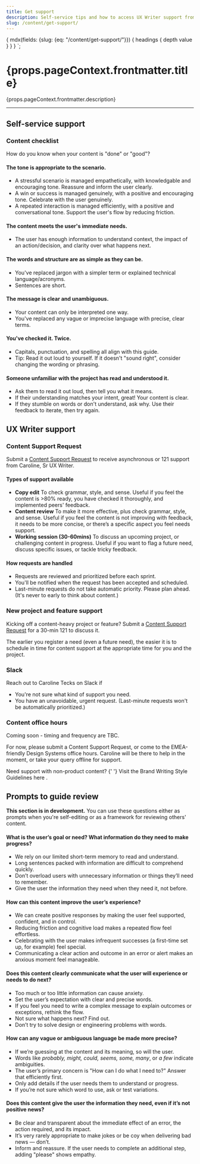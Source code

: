 ```yaml
---
title: Get support
description: Self-service tips and how to access UX Writer support from Caroline (London, GMT).
slug: /content/get-support/
---
```



  {
    mdx(fields: {slug: {eq: "/content/get-support/"}}) {
      headings {
        depth
        value
      }
    }
  }
`;

<content>

<h1>{props.pageContext.frontmatter.title}</h1>

<p>{props.pageContext.frontmatter.description}</p>

</content>

---

<contentwrapper>

<TableOfContents headings={props.data.mdx.headings} />

<content>

## Self-service support

### Content checklist

How do you know when your content is "done" or "good"?

#### The tone is appropriate to the scenario.

- A stressful scenario is managed empathetically, with knowledgable and encouraging tone. Reassure and inform the user clearly.
- A win or success is managed genuinely, with a positive and encouraging tone. Celebrate with the user genuinely.
- A repeated interaction is managed efficiently, with a positive and conversational tone. Support the user's flow by reducing friction.

#### The content meets the user's immediate needs.

- The user has enough information to understand context, the impact of an action/decision, and clarity over what happens next.

#### The words and structure are as simple as they can be.

- You've replaced jargon with a simpler term or explained technical language/acronyms.
- Sentences are short.

#### The message is clear and unambiguous.

- Your content can only be interpreted one way.
- You've replaced any vague or imprecise language with precise, clear terms.

#### You've checked it. Twice.

- Capitals, punctuation, and spelling all align with this guide.
- Tip: Read it out loud to yourself. If it doesn't "sound right", consider changing the wording or phrasing.

#### Someone unfamiliar with the project has read and understood it.

- Ask them to read it out loud, then tell you what it means.
- If their understanding matches your intent, great! Your content is clear.
- If they stumble on words or don't understand, ask why. Use their feedback to iterate, then try again.

## UX Writer support

### Content Support Request

Submit a [Content Support Request](http://tiny.cc/csrf2020) to receive asynchronous or 121 support from Caroline, Sr UX Writer.

#### Types of support available

- **Copy edit** To check grammar, style, and sense. Useful if you feel the content is >80% ready, you have checked it thoroughly, and implemented peers' feedback.
- **Content review** To make it more effective, plus check grammar, style, and sense. Useful if you feel the content is not improving with feedback, it needs to be more concise, or there’s a specific aspect you feel needs support.
- **Working session (30-60mins)** To discuss an upcoming project, or challenging content in progress. Useful if you want to flag a future need, discuss specific issues, or tackle tricky feedback.

#### How requests are handled

- Requests are reviewed and prioritized before each sprint.
- You'll be notified when the request has been accepted and scheduled.
- Last-minute requests do not take automatic priority. Please plan ahead. (It's never to early to think about content.)

### New project and feature support

Kicking off a content-heavy project or feature? Submit a [Content Support Request](http://tiny.cc/csrf2020) for a 30-min 121 to discuss it.

The earlier you register a need (even a future need), the easier it is to schedule in time for content support at the appropriate time for you and the project.

### Slack

Reach out to Caroline Tecks on Slack if

- You're not sure what kind of support you need.
- You have an unavoidable, urgent request. (Last-minute requests won't be automatically prioritized.)

### Content office hours

Coming soon - timing and frequency are TBC.

For now, please submit a Content Support Request, or come to the EMEA-friendly Design Systems office hours.
Caroline will be there to help in the moment, or take your query offline for support.

<Callout>
  <CalloutTitle as="h4">Need support with non-product content?</CalloutTitle>
  <CalloutText>
    {' '}
    Visit the <Anchor href="https://www.twilio.com/brand/guidelines/writing-style">
      Brand Writing Style Guidelines here
    </Anchor>.
  </CalloutText>
</Callout>

## Prompts to guide review

**This section is in development.** You can use these questions either as prompts when you're self-editing or as a framework for reviewing others' content.

#### What is the user’s goal or need? What information do they need to make progress?

- We rely on our limited short-term memory to read and understand.
- Long sentences packed with information are difficult to comprehend quickly.
- Don’t overload users with unnecessary information or things they’ll need to remember.
- Give the user the information they need when they need it, not before.

#### How can this content improve the user’s experience?

- We can create positive responses by making the user feel supported, confident, and in control.
- Reducing friction and cognitive load makes a repeated flow feel effortless.
- Celebrating with the user makes infrequent successes (a first-time set up, for example) feel special.
- Communicating a clear action and outcome in an error or alert makes an anxious moment feel manageable.

#### Does this content clearly communicate what the user will experience or needs to do next?

- Too much or too little information can cause anxiety.
- Set the user’s expectation with clear and precise words.
- If you feel you need to write a complex message to explain outcomes or exceptions, rethink the flow.
- Not sure what happens next? Find out.
- Don’t try to solve design or engineering problems with words.

#### How can any vague or ambiguous language be made more precise?

- If we’re guessing at the content and its meaning, so will the user.
- Words like _probably, might, could, seems, some, many_, or _a few_ indicate ambiguities.
- The user’s primary concern is "How can I do what I need to?" Answer that efficiently first.
- Only add details if the user needs them to understand or progress.
- If you’re not sure which word to use, ask or test variations.

#### Does this content give the user the information they need, even if it’s not positive news?

- Be clear and transparent about the immediate effect of an error, the action required, and its impact.
- It’s very rarely appropriate to make jokes or be coy when delivering bad news &mdash; don’t.
- Inform and reassure. If the user needs to complete an additional step, adding "please" shows empathy.

</content>
</contentwrapper>
